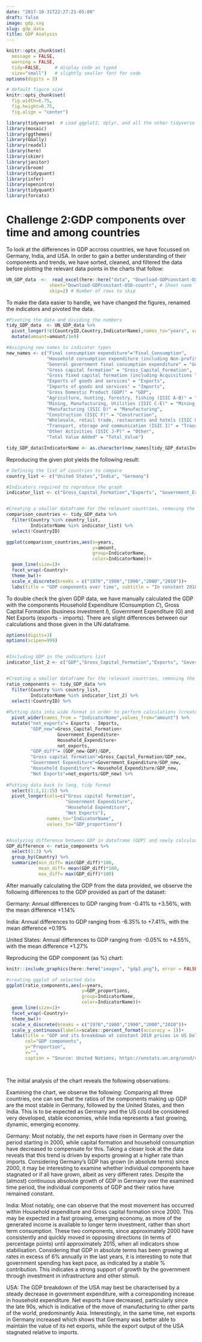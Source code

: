 ```yaml
---
date: "2017-10-31T22:27:21-05:00"
draft: false
image: gdp.svg
slug: gdp_data
title: GDP Analysis
---
```


```r
knitr::opts_chunk$set(
  message = FALSE, 
  warning = FALSE, 
  tidy=FALSE,     # display code as typed
  size="small")   # slightly smaller font for code
options(digits = 3)

# default figure size
knitr::opts_chunk$set(
  fig.width=6.75, 
  fig.height=6.75,
  fig.align = "center")
```


```r
library(tidyverse)  # Load ggplot2, dplyr, and all the other tidyverse packages
library(mosaic)
library(ggthemes)
library(GGally)
library(readxl)
library(here)
library(skimr)
library(janitor)
library(broom)
library(tidyquant)
library(infer)
library(openintro)
library(tidyquant)
library(forcats)
```


# Challenge 2:GDP components over time and among countries

To look at the differences in GDP accross countries, we have focussed on Germany, India, and USA. In order to gain a better understanding of their components and trends, we have sorted, cleaned, and filtered the data before plotting the relevant data points in the charts that follow:


```r

UN_GDP_data  <-  read_excel(here::here("data", "Download-GDPconstant-USD-countries.xls"), # Excel filename
                sheet="Download-GDPconstant-USD-countr", # Sheet name
                skip=2) # Number of rows to skip

```

To make the data easier to handle, we have changed the figures, renamed the indicators and pivoted the data.

```r

#Pivoting the data and dividing the numbers
tidy_GDP_data  <- UN_GDP_data %>% 
  pivot_longer(!c(CountryID,Country,IndicatorName),names_to="years", values_to="amount") %>%
  mutate(amount=amount/1e9)

#Assigning new names to indicator types
new_names <- c("Final consumption expenditure"="Final_Consumption",
               "Household consumption expenditure (including Non-profit institutions serving households)" = "Household_Expenditure",
               "General government final consumption expenditure" = "Government_Expenditure",
               "Gross capital formation" = "Gross_Capital_Formation",
               "Gross fixed capital formation (including Acquisitions less disposals of valuables)" = "Fixed_Capital_Formation",
               "Exports of goods and services" = "Exports",
               "Imports of goods and services" = "Imports",
               "Gross Domestic Product (GDP)" = "GDP",
               "Agriculture, hunting, forestry, fishing (ISIC A-B)" = "Agriculture, FOrestry, Hunting",
               "Mining, Manufacturing, Utilities (ISIC C-E)" = "Mining_Manufacturing_Utilities",
               "Manufacturing (ISIC D)" = "Manufacturing",
               "Construction (ISIC F)" = "Construction",
               "Wholesale, retail trade, restaurants and hotels (ISIC G-H)" = "Wholesale_Retail_Hospitality",
               "Transport, storage and communication (ISIC I)" = "Transport_Storage_Communication",
               "Other Activities (ISIC J-P)" = "Other",
               "Total Value Added" = "Total_Value")

tidy_GDP_data$IndicatorName <- as.character(new_names[tidy_GDP_data$IndicatorName])
```

Reproducing the given plot yields the following result:


```r

# Defining the list of countries to compare
country_list <- c("United States","India", "Germany")

#Indicators required to reproduce the graph
indicator_list <- c("Gross_Capital_Formation","Exports", "Government_Expenditure","Household_Expenditure", "Imports")


#Creating a smaller dataframe for the relevant countries, removing the ID column, filtering for required indicators
comparison_countries <- tidy_GDP_data %>% 
  filter(Country %in% country_list,
         IndicatorName %in% indicator_list) %>% 
  select(!CountryID)

ggplot(comparison_countries,aes(x=years,
                                y=amount,
                                group=IndicatorName,
                                color=IndicatorName))+
  geom_line(size=1)+
  facet_wrap(~Country)+
  theme_bw()+
  scale_x_discrete(breaks = c("1970","1980","1990","2000","2010"))+
  labs(title = "GDP components over time", subtitle = "In constant 2010 USD", col="Components of GDP",y="Billion US$",x="")


```

To double check the given GDP data, we have manually calculated the GDP with the components Household Expenditure (Consumption *C*), Gross Capital Formation (business investment *I*), Government Expenditure (G) and Net Exports (exports - imports). There are slight differences between our calculations and those given in the UN dataframe.


```r
options(digits=3)
options(scipen=999)


#Including GDP in the indicators list
indicator_list_2 <- c("GDP","Gross_Capital_Formation","Exports", "Government_Expenditure","Household_Expenditure", "Imports")


#Creating a smaller dataframe for the relevant countries, removing the ID column, filtering for required indicators
ratio_components <- tidy_GDP_data %>% 
  filter(Country %in% country_list,
         IndicatorName %in% indicator_list_2) %>% 
  select(!CountryID) %>%
  
#Putting data into wide format in order to perform calculations (create GDP_new + proportions)
  pivot_wider(names_from = "IndicatorName",values_from="amount") %>% 
  mutate("net_exports"= Exports - Imports,
         "GDP_new"=Gross_Capital_Formation+
                   Government_Expenditure+ 
                   Household_Expenditure+ 
                   net_exports,
         "GDP_diff"= (GDP_new-GDP)/GDP,
         "Gross capital formation"=Gross_Capital_Formation/GDP_new,
         "Government Expenditure"=Government_Expenditure/GDP_new,
         "Household Expenditure"= Household_Expenditure/GDP_new,
         "Net Exports"=net_exports/GDP_new) %>% 
  
#Putting data back to long, tidy format
  select(1:2,11:15) %>% 
  pivot_longer(cols=c("Gross capital formation",
                      "Government Expenditure",
                      "Household Expenditure",
                      "Net Exports"),
               names_to="IndicatorName",
               values_to="GDP_proportions")


#Analyzing difference between GDP in dataframe (GDP) and newly calculated GDP (GDP_new)
GDP_difference <- ratio_components %>% 
  select(1:3) %>% 
  group_by(Country) %>% 
  summarize(min_diff= min(GDP_diff)*100,
            mean_diff= mean(GDP_diff)*100,
            max_diff= max(GDP_diff)*100)

```


After manually calculating the GDP from the data provided, we observe the following differences to the GDP provided as part of the dataset:

Germany: Annual differences to GDP ranging from -0.41% to +3.56%, with the mean difference +1.14% 

India: Annual differences to GDP ranging from -6.35% to +7.41%, with the mean difference +0.19%

United States: Annual differences to GDP ranging from -0.05% to +4.55%, with the mean difference +1.27%



Reproducing the GDP component (as %) chart:

```r
knitr::include_graphics(here::here("images", "gdp2.png"), error = FALSE)
```


```r


#creating ggplot of selected data
ggplot(ratio_components,aes(x=years,
                            y=GDP_proportions,
                            group=IndicatorName,
                            color=IndicatorName))+
  geom_line(size=1)+
  facet_wrap(~Country)+
  theme_bw()+
  scale_x_discrete(breaks = c("1970","1980","1990","2000","2010"))+
  scale_y_continuous(labels=scales::percent_format(accuracy = 1))+
  labs(title = "GDP and its breakdown at constant 2010 prices in US Dollars",
       col="GDP components",
       y="Proportion",
       x="",
       caption = "Source: United Nations, https://unstats.un.org/unsd/snaama/Downloads")

  
```


The initial analysis of the chart reveals the following observations:  

Examining the chart, we observe the following: 
Comparing all three countries, one can see that the ratios of the components making up GDP are the most stable in Germany, followed by the United States, and then India. This is to be expected as Germany and the US could be considered very developed, stable economies, while India represents a fast growing, dynamic, emerging economy.

Germany:
Most notably, the net exports have risen in Germany over the period starting in 2000, while capital formation and household consumption have decreased to compensate for this. Taking a closer look at the data reveals that this trend is driven by exports growing at a higher rate than imports. Considering Germany’s GDP has grown (in absolute terms) since 2000, it may be interesting to examine whether individual components have stagnated or if all have grown, albeit as very different rates. Despite the (almost) continuous absolute growth of GDP in Germany over the examined time period, the individual components of GDP and their ratios have remained constant.  

India: 
Most notably, one can observe that the most movement has occurred within Household expenditure and Gross capital formation since 2000. This may be expected in a fast growing, emerging economy, as more of the generated income is available to longer term investment, rather than short term consumption. These two components, since approximately 2000 have consistently and quickly moved in opposing directions (in terms of percentage points) until approximately 2015, when all indicators show stabilisation. Considering that GDP in absolute terms has been growing at rates in excess of 6% annually in the last years, it is interesting to note that government spending has kept pace, as indicated by a stable % contribution. This indicates a strong support of growth by the government through investment in infrastructure and other stimuli. 

USA: 
The GDP breakdown of the USA may best be characterised by a steady decrease in government expenditure, with a corresponding increase in household expenditure. Net exports have decreased, particularly since the late 90s, which is indicative of the move of manufacturing to other parts of the world, predominantly Asia. Interestingly, in the same time, net exports in Germany increased which shows that Germany was better able to maintain the value of its net exports, while the export output of the USA stagnated relative to imports. 
